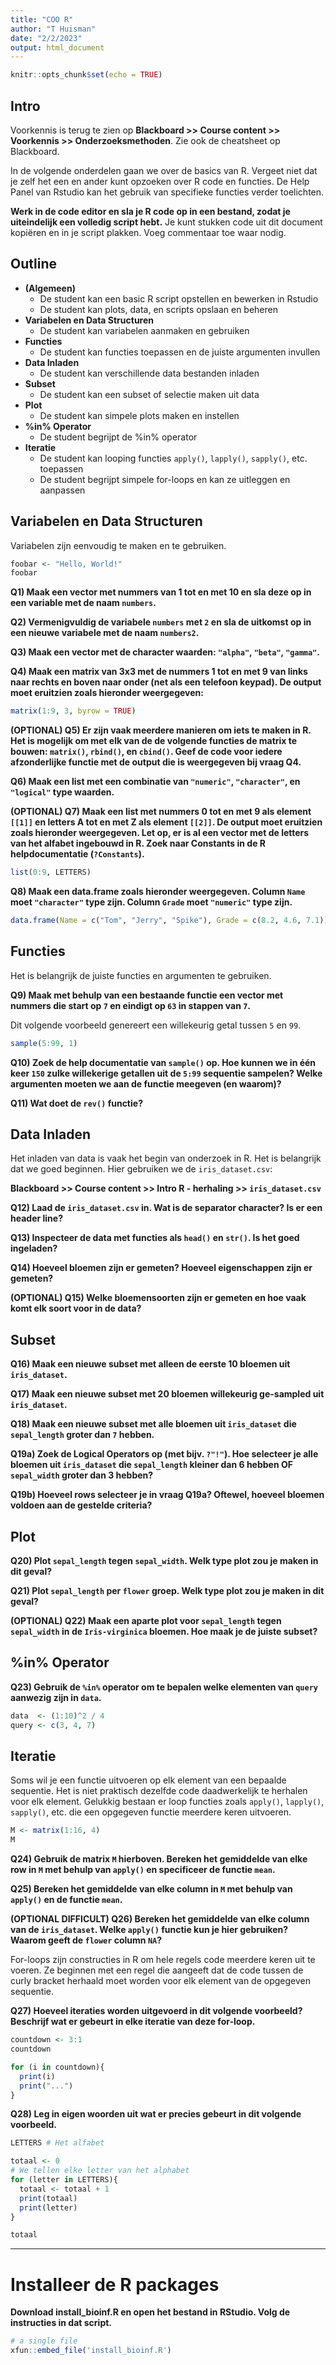 ```yaml
---
title: "COO R"
author: "T Huisman"
date: "2/2/2023"
output: html_document
---
```


```r
knitr::opts_chunk$set(echo = TRUE)
```

## Intro

Voorkennis is terug te zien op **Blackboard >> Course content >> Voorkennis >> Onderzoeksmethoden**. Zie ook de cheatsheet op Blackboard.

In de volgende onderdelen gaan we over de basics van R. Vergeet niet dat je zelf het een en ander kunt opzoeken over R code en functies. De Help Panel van Rstudio kan het gebruik van specifieke functies verder toelichten.

**Werk in de code editor en sla je R code op in een bestand, zodat je uiteindelijk een volledig script hebt.** Je kunt stukken code uit dit document kopiëren en in je script plakken. Voeg commentaar toe waar nodig.

## Outline

* **(Algemeen)**
  - De student kan een basic R script opstellen en bewerken in Rstudio
  - De student kan plots, data, en scripts opslaan en beheren
* **Variabelen en Data Structuren**
  - De student kan variabelen aanmaken en gebruiken
* **Functies**
  - De student kan functies toepassen en de juiste argumenten invullen
* **Data Inladen**
  - De student kan verschillende data bestanden inladen
* **Subset**
  - De student kan een subset of selectie maken uit data
* **Plot**
  - De student kan simpele plots maken en instellen
* **%in% Operator**
  - De student begrijpt de %in% operator
* **Iteratie**
  - De student kan looping functies `apply()`, `lapply()`, `sapply()`, etc. toepassen
  - De student begrijpt simpele for-loops en kan ze uitleggen en aanpassen

## Variabelen en Data Structuren

Variabelen zijn eenvoudig te maken en te gebruiken.

```r
foobar <- "Hello, World!"
foobar
```

**Q1) Maak een vector met nummers van 1 tot en met 10 en sla deze op in een variable met de naam `numbers`.**

**Q2) Vermenigvuldig de variabele `numbers` met `2` en sla de uitkomst op in een nieuwe variabele met de naam `numbers2`.**

**Q3) Maak een vector met de character waarden: `"alpha"`, `"beta"`, `"gamma"`.**

**Q4) Maak een matrix van 3x3 met de nummers 1 tot en met 9 van links naar rechts en boven naar onder (net als een telefoon keypad). De output moet eruitzien zoals hieronder weergegeven:**

```r
matrix(1:9, 3, byrow = TRUE)
```

**(OPTIONAL) Q5) Er zijn vaak meerdere manieren om iets te maken in R. Het is mogelijk om met elk van de de volgende functies de matrix te bouwen: `matrix()`, `rbind()`, en `cbind()`. Geef de code voor iedere afzonderlijke functie met de output die is weergegeven bij vraag Q4.**

**Q6) Maak een list met een combinatie van `"numeric"`, `"character"`, en `"logical"` type waarden.**

**(OPTIONAL) Q7) Maak een list met nummers 0 tot en met 9 als element `[[1]]` en letters A tot en met Z als element `[[2]]`. De output moet eruitzien zoals hieronder weergegeven. Let op, er is al een vector met de letters van het alfabet ingebouwd in R. Zoek naar Constants in de R helpdocumentatie (`?Constants`).**

```r
list(0:9, LETTERS)
```

**Q8) Maak een data.frame zoals hieronder weergegeven. Column `Name` moet `"character"` type zijn. Column `Grade` moet `"numeric"` type zijn.**

```r
data.frame(Name = c("Tom", "Jerry", "Spike"), Grade = c(8.2, 4.6, 7.1))
```

## Functies

Het is belangrijk de juiste functies en argumenten te gebruiken.

**Q9) Maak met behulp van een bestaande functie een vector met nummers die start op `7` en eindigt op `63` in stappen van `7`.**

Dit volgende voorbeeld genereert een willekeurig getal tussen `5` en `99`.

```r
sample(5:99, 1)
```

**Q10) Zoek de help documentatie van `sample()` op. Hoe kunnen we in één keer `150` zulke willekerige getallen uit de `5:99` sequentie sampelen? Welke argumenten moeten we aan de functie meegeven (en waarom)?**

**Q11) Wat doet de `rev()` functie?**

## Data Inladen

Het inladen van data is vaak het begin van onderzoek in R. Het is belangrijk dat we goed beginnen. Hier gebruiken we de `iris_dataset.csv`:

**Blackboard >> Course content >> Intro R - herhaling >> `iris_dataset.csv`**

**Q12) Laad de `iris_dataset.csv` in. Wat is de separator character? Is er een header line?**

**Q13) Inspecteer de data met functies als `head()` en `str()`. Is het goed ingeladen?**

**Q14) Hoeveel bloemen zijn er gemeten? Hoeveel eigenschappen zijn er gemeten?**

**(OPTIONAL) Q15) Welke bloemensoorten zijn er gemeten en hoe vaak komt elk soort voor in de data?**

## Subset

**Q16) Maak een nieuwe subset met alleen de eerste 10 bloemen uit `iris_dataset`.**

**Q17) Maak een nieuwe subset met 20 bloemen willekeurig ge-sampled uit `iris_dataset`.**

**Q18) Maak een nieuwe subset met alle bloemen uit `iris_dataset` die `sepal_length` groter dan `7` hebben.**

**Q19a) Zoek de Logical Operators op (met bijv. `?"!"`). Hoe selecteer je alle bloemen uit `iris_dataset` die `sepal_length` kleiner dan 6 hebben OF `sepal_width` groter dan 3 hebben?**

**Q19b) Hoeveel rows selecteer je in vraag Q19a? Oftewel, hoeveel bloemen voldoen aan de gestelde criteria?**

## Plot

**Q20) Plot `sepal_length` tegen `sepal_width`. Welk type plot zou je maken in dit geval?**

**Q21) Plot `sepal_length` per `flower` groep. Welk type plot zou je maken in dit geval?**

**(OPTIONAL) Q22) Maak een aparte plot voor `sepal_length` tegen `sepal_width` in de `Iris-virginica` bloemen. Hoe maak je de juiste subset?**

## %in% Operator

**Q23) Gebruik de `%in%` operator om te bepalen welke elementen van `query` aanwezig zijn in `data`.**

```r
data  <- (1:10)^2 / 4
query <- c(3, 4, 7)
```

## Iteratie

Soms wil je een functie uitvoeren op elk element van een bepaalde sequentie. Het is niet praktisch dezelfde code daadwerkelijk te herhalen voor elk element. Gelukkig bestaan er loop functies zoals `apply()`, `lapply()`, `sapply()`, etc. die een opgegeven functie meerdere keren uitvoeren.

```r
M <- matrix(1:16, 4)
M
```

**Q24) Gebruik de matrix `M` hierboven. Bereken het gemiddelde van elke row in `M` met behulp van `apply()` en specificeer de functie `mean`.**

**Q25) Bereken het gemiddelde van elke column in `M` met behulp van `apply()` en de functie `mean`.**

**(OPTIONAL DIFFICULT) Q26) Bereken het gemiddelde van elke column van de `iris_dataset`. Welke `apply()` functie kun je hier gebruiken? Waarom geeft de `flower` column `NA`?**

For-loops zijn constructies in R om hele regels code meerdere keren uit te voeren. Ze beginnen met een regel die aangeeft dat de code tussen de curly bracket herhaald moet worden voor elk element van de opgegeven sequentie.

**Q27) Hoeveel iteraties worden uitgevoerd in dit volgende voorbeeld? Beschrijf wat er gebeurt in elke iteratie van deze for-loop.**

```r
countdown <- 3:1
countdown

for (i in countdown){
  print(i)
  print("...")
}
```

**Q28) Leg in eigen woorden uit wat er precies gebeurt in dit volgende voorbeeld.**

```r
LETTERS # Het alfabet

totaal <- 0
# We tellen elke letter van het alphabet
for (letter in LETTERS){
  totaal <- totaal + 1
  print(totaal)
  print(letter)
}

totaal
```

***

# Installeer de R packages

**Download install_bioinf.R en open het bestand in RStudio. Volg de instructies in dat script.**


```r
# a single file
xfun::embed_file('install_bioinf.R')
```